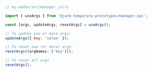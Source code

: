 ```js
// my-addon/src/manager.js|ts

import { useArgs } from '@junk-temporary-prototypes/manager-api';

const [args, updateArgs, resetArgs] = useArgs();

// To update one or more args:
updateArgs({ key: 'value' });

// To reset one (or more) args:
resetArgs((argNames: ['key']));

// To reset all args
resetArgs();
```
